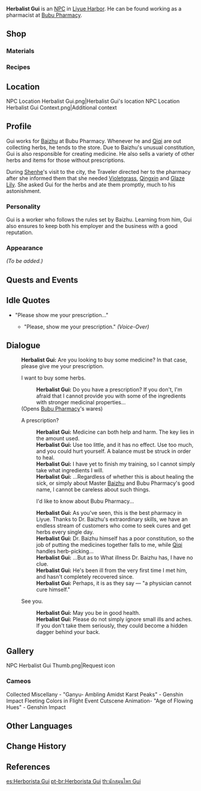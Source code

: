 {{Meta
<!-- REMOVE THIS TEMPLATE AFTER ADDING MISSING INFO -->
|missing_NPC_profile  = yes
}}
{{Character Infobox
|image            = NPC Herbalist Gui.png
|type             = NPC
|region           = Liyue
|title            = Pharmacist, Bubu Pharmacy
|voiceEN          = [https://davidgoldsteinvo.com/ David Goldstein]<ref>Twitter: [https://twitter.com/dgoldsteinvo/status/1342921114763194369 EN VA Self Announcement]</ref>
}}
'''Herbalist Gui''' is an [[NPC]] in [[Liyue Harbor]]. He can be found working as a pharmacist at [[Bubu Pharmacy]].

==Shop==
===Materials===
{{Shop/Header|note=Refreshes|total=1|vendor=Herbalist Gui}}
{{Shop|Qingxin|600|10|note=Every 3 Days|total=1}}
{{Shop|Horsetail|240|10|note=Every 3 Days|total=1}}
{{Shop|Lotus Head|300|10|note=Every 3 Days|total=1}}
{{Shop|Mist Flower Corolla|1,000|5|note=Every 3 Days|total=1}}
{{Shop|Flaming Flower Stamen|1,000|5|note=Every 3 Days|total=1}}
{{Shop|Violetgrass|1,000|5|note=Every 3 Days|total=1}}
{{Shop/Footer|note=&#32;|total=26,400}}

===Recipes===
{{Shop/Header|note=Required<br />[[Adventure Rank]]|total=1|vendor=Herbalist Gui}}
{{Shop|Recipe|2,500|1|note=1|specific=Recipe: Lotus Seed and Bird Egg Soup|total=1}}
{{Shop/Footer|note=&#32;|total=2,500}}

==Location==
<gallery hideaddbutton="true" captionalign="center">
NPC Location Herbalist Gui.png|Herbalist Gui's location
NPC Location Herbalist Gui Context.png|Additional context
</gallery>

==Profile==
Gui works for [[Baizhu]] at Bubu Pharmacy. Whenever he and [[Qiqi]] are out collecting herbs, he tends to the store. Due to Baizhu's unusual constitution, Gui is also responsible for creating medicine. He also sells a variety of other herbs and items for those without prescriptions.

During [[Shenhe]]'s visit to the city, the Traveler directed her to the pharmacy after she informed them that she needed [[Violetgrass]], [[Qingxin]] and [[Glaze Lily]]. She asked Gui for the herbs and ate them promptly, much to his astonishment.

===Personality===
Gui is a worker who follows the rules set by Baizhu. Learning from him, Gui also ensures to keep both his employer and the business with a good reputation.

===Appearance===
''(To be added.)''

==Quests and Events==
{{Quest Appearances}}

==Idle Quotes==
*"Please show me your prescription..."
**{{A|VO Herbalist Gui 01.ogg}} "Please, show me your prescription." ''(Voice-Over)''

==Dialogue==
{{Dialogue start}}
:'''Herbalist Gui:''' Are you looking to buy some medicine? In that case, please give me your prescription.
:{{DIcon|Shop}} I want to buy some herbs.
::'''Herbalist Gui:''' Do you have a prescription? If you don't, I'm afraid that I cannot provide you with some of the ingredients with stronger medicinal properties...
:;(Opens [[Bubu Pharmacy]]'s wares)
:{{DIcon}} A prescription?
::'''Herbalist Gui:''' Medicine can both help and harm. The key lies in the amount used.
::'''Herbalist Gui:''' Use too little, and it has no effect. Use too much, and you could hurt yourself. A balance must be struck in order to heal.
::'''Herbalist Gui:''' I have yet to finish my training, so I cannot simply take what ingredients I will.
::'''Herbalist Gui:''' ...Regardless of whether this is about healing the sick, or simply about Master [[Baizhu]] and Bubu Pharmacy's good name, l cannot be careless about such things.
::{{DIcon}} I'd like to know about Bubu Pharmacy...
::'''Herbalist Gui:''' As you've seen, this is the best pharmacy in Liyue. Thanks to Dr. Baizhu's extraordinary skills, we have an endless stream of customers who come to seek cures and get herbs every single day.
::'''Herbalist Gui:''' Dr. Baizhu himself has a poor constitution, so the job of putting the medicines together falls to me, while [[Qiqi]] handles herb-picking...
::'''Herbalist Gui:''' ...But as to What illness Dr. Baizhu has, I have no clue.
::'''Herbalist Gui:''' He's been ill from the very first time I met him, and hasn't completely recovered since.
::'''Herbalist Gui:''' Perhaps, it is as they say &mdash; "a physician cannot cure himself."
:{{DIcon}} See you.
::'''Herbalist Gui:''' May you be in good health.
::'''Herbalist Gui:''' Please do not simply ignore small ills and aches. If you don't take them seriously, they could become a hidden dagger behind your back.
{{Dialogue end}}

<!--==Trivia==-->

==Gallery==
<gallery hideaddbutton="true" captionalign="center">
NPC Herbalist Gui Thumb.png|Request icon
</gallery>

===Cameos===
<gallery hideaddbutton="true" captionalign="center">
Collected Miscellany - "Ganyu- Ambling Amidst Karst Peaks" - Genshin Impact
Fleeting Colors in Flight Event Cutscene Animation- "Age of Flowing Hues" - Genshin Impact
</gallery>

==Other Languages==
{{Other Languages|default_hidden = 1
|en      = Herbalist Gui
|zhs     = 阿桂
|zhs_rm  = Ā Guì
|zht     = 阿桂
|zht_rm  = Ā Guì
|ja      = 桂
|ja_rm   = Katsura
|ko      = 아규
|ko_rm   = Yagyu
|es      = Herborista Gui
|fr      = Gui l'herboriste
|ru      = Травник Гуй
|th      = นักสมุนไพร Gui
|th_rm   = Nak Samunphrai Gui
|vi      = Gui
|de      = Kräuterkundler Gui
|id      = Herbalis Gui
|pt      = Herborista Gui
}}

==Change History==
{{Change History|1.0}}

==References==
{{Reflist}}

[[es:Herborista Gui]]
[[pt-br:Herborista Gui]]
[[th:นักสมุนไพร Gui]]